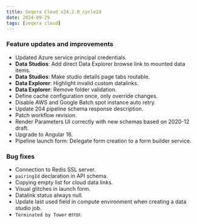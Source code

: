```yaml
---
title: Seqera Cloud v24.2.0_cycle24
date: 2024-09-25
tags: [seqera cloud]
---
```


### Feature updates and improvements

- Updated Azure service principal credentials.
- **Data Studios**: Add direct Data Explorer browse link to mounted data items.
- **Data Studios**: Make studio details page tabs routable.
- **Data Explorer**: Highlight invalid custom datalinks.
- **Data Explorer**: Remove folder validation.
- Define cache configuration once, only override changes.
- Disable AWS and Google Batch spot instance auto retry.
- Update 204 pipeline schema response description.
- Patch workflow revision.
- Render Parameters UI correctly with new schemas based on 2020-12 draft.
- Upgrade to Angular 16.
- Pipeline launch form: Delegate form creation to a form builder service.

### Bug fixes

- Connection to Redis SSL server.
- `pairingId` declaration in API schema.
- Copying empty list for cloud data links.
- Visual glitches in launch form.
- Datalink status always null.
- Update last used field in compute environment when creating a data studio job.
- `Terminated by Tower` error.


